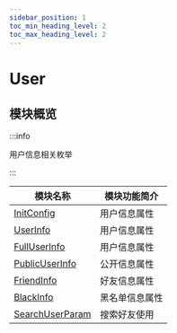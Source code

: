 ```yaml
---
sidebar_position: 1
toc_min_heading_level: 2
toc_max_heading_level: 2
---
```


# User

## 模块概览

:::info

用户信息相关枚举

:::

| 模块名称                                                    | 模块功能简介   |
| ----------------------------------------------------------- | -------------- |
| [InitConfig](docs/sdks/Class/User/InitConfig.mdx)           | 用户信息属性   |
| [UserInfo](docs/sdks/Class/User/UserInfo.mdx)               | 用户信息属性   |
| [FullUserInfo](docs/sdks/Class/User/FullUserInfo.mdx)       | 用户信息属性   |
| [PublicUserInfo](docs/sdks/Class/User/PublicUserInfo.mdx)   | 公开信息属性   |
| [FriendInfo](docs/sdks/Class/User/FriendInfo.mdx)           | 好友信息属性   |
| [BlackInfo](docs/sdks/Class/User/BlackInfo.mdx)             | 黑名单信息属性 |
| [SearchUserParam](docs/sdks/Class/User/SearchUserParam.mdx) | 搜索好友使用   |
